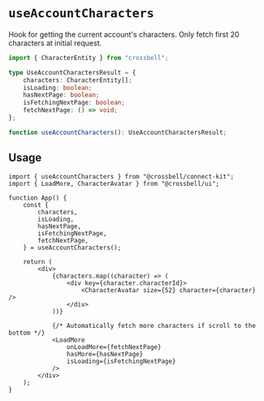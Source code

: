 # `useAccountCharacters`

Hook for getting the current account's characters. Only fetch first 20 characters at initial request.

```ts
import { CharacterEntity } from "crossbell";

type UseAccountCharactersResult = {
	characters: CharacterEntity[];
	isLoading: boolean;
	hasNextPage: boolean;
	isFetchingNextPage: boolean;
	fetchNextPage: () => void;
};

function useAccountCharacters(): UseAccountCharactersResult;
```

## Usage

```tsx
import { useAccountCharacters } from "@crossbell/connect-kit";
import { LoadMore, CharacterAvatar } from "@crossbell/ui";

function App() {
	const {
		characters,
		isLoading,
		hasNextPage,
		isFetchingNextPage,
		fetchNextPage,
	} = useAccountCharacters();

	return (
		<div>
			{characters.map((character) => (
				<div key={character.characterId}>
					<CharacterAvatar size={52} character={character} />
				</div>
			))}

			{/* Automatically fetch more characters if scroll to the bottom */}
			<LoadMore
				onLoadMore={fetchNextPage}
				hasMore={hasNextPage}
				isLoading={isFetchingNextPage}
			/>
		</div>
	);
}
```
